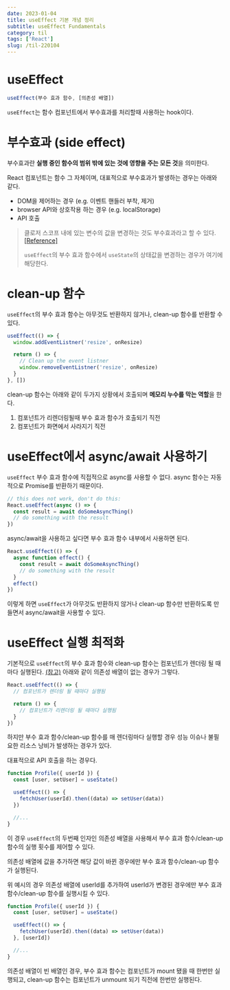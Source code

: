 ```yaml
---
date: 2023-01-04
title: useEffect 기본 개념 정리
subtitle: useEffect Fundamentals
category: til
tags: ['React']
slug: /til-220104
---
```


# useEffect

```jsx
useEffect(부수 효과 함수, [의존성 배열])
```

`useEffect`는 함수 컴포넌트에서 부수효과를 처리할때 사용하는 hook이다.

# 부수효과 (side effect)

부수효과란 **실행 중인 함수의 범위 밖에 있는 것에 영향을 주는 모든 것**을 의미한다.

React 컴포넌트는 함수 그 자체이며, 대표적으로 부수효과가 발생하는 경우는 아래와 같다.

- DOM을 제어하는 경우 (e.g. 이벤트 핸들러 부착, 제거)
- browser API와 상호작용 하는 경우 (e.g. localStorage)
- API 호출

> 클로저 스코프 내에 있는 변수의 값을 변경하는 것도 부수효과라고 할 수 있다. [[Reference]](https://www.reddit.com/r/reactjs/comments/8avfej/what_does_side_effects_mean_in_react/)
>
> `useEffect`의 부수 효과 함수에서 `useState`의 상태값을 변경하는 경우가 여기에 해당한다.

# clean-up 함수

`useEffect`의 부수 효과 함수는 아무것도 반환하지 않거나, clean-up 함수를 반환할 수 있다.

```jsx
useEffect(() => {
  window.addEventListner('resize', onResize)

  return () => {
    // Clean up the event listner
    window.removeEventListner('resize', onResize)
  }
}, [])
```

clean-up 함수는 아래와 같이 두가지 상황에서 호출되며 **메모리 누수를 막는 역할**을 한다.

1. 컴포넌트가 리렌더링될때 부수 효과 함수가 호출되기 직전
2. 컴포넌트가 화면에서 사라지기 직전

# useEffect에서 async/await 사용하기

`useEffect` 부수 효과 함수에 직접적으로 async를 사용할 수 없다. async 함수는 자동적으로 Promise를 반환하기 때문이다.

```jsx
// this does not work, don't do this:
React.useEffect(async () => {
  const result = await doSomeAsyncThing()
  // do something with the result
})
```

async/await을 사용하고 싶다면 부수 효과 함수 내부에서 사용하면 된다.

```jsx
React.useEffect(() => {
  async function effect() {
    const result = await doSomeAsyncThing()
    // do something with the result
  }
  effect()
})
```

이렇게 하면 `useEffect`가 아무것도 반환하지 않거나 clean-up 함수만 반환하도록 만들면서 async/await을 사용할 수 있다.

# useEffect 실행 최적화

기본적으로 `useEffect`의 부수 효과 함수와 clean-up 함수는 컴포넌트가 렌더링 될 때마다 실행된다. [(참고)](/til/til-220103#3.%20Hook%20Flow) 아래와 같이 의존성 배열이 없는 경우가 그렇다.

```jsx
React.useEffect(() => {
  // 컴포넌트가 렌더링 될 때마다 실행됨

  return () => {
    // 컴포넌트가 리렌더링 될 때마다 실행됨
  }
})
```

하지만 부수 효과 함수/clean-up 함수를 매 렌더링마다 실행할 경우 성능 이슈나 불필요한 리소스 낭비가 발생하는 경우가 있다.

대표적으로 API 호출을 하는 경우다.

```jsx
function Profile({ userId }) {
  const [user, setUser] = useState()

  useEffect(() => {
    fetchUser(userId).then((data) => setUser(data))
  })

  //...
}
```

이 경우 `useEffect`의 두번째 인자인 의존성 배열을 사용해서 부수 효과 함수/clean-up 함수의 실행 횟수를 제어할 수 있다.

의존성 배열에 값을 추가하면 해당 값이 바뀐 경우에만 부수 효과 함수/clean-up 함수가 실행된다.

위 예시의 경우 의존성 배열에 userId를 추가하여 userId가 변경된 경우에만 부수 효과 함수/clean-up 함수를 실행시킬 수 있다.

```jsx
function Profile({ userId }) {
  const [user, setUser] = useState()

  useEffect(() => {
    fetchUser(userId).then((data) => setUser(data))
  }, [userId])

  //...
}
```

의존성 배열이 빈 배열인 경우, 부수 효과 함수는 컴포넌트가 mount 됐을 때 한번만 실행되고, clean-up 함수는 컴포넌트가 unmount 되기 직전에 한번만 실행된다.
